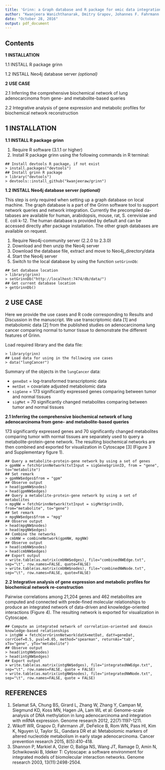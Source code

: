 ```yaml
---
title: 'Grinn: a Graph database and R package for omic data integration'
author: "Kwanjeera Wanichthanarak, Dmitry Grapov, Johannes F. Fahrmann and Oliver Fiehn"
date: "October 28, 2016"
output: pdf_document
---
```


## Contents

**1 INSTALLATION**

  1.1 INSTALL R package grinn

  1.2 INSTALL Neo4j database server *(optional)*

**2 USE CASE**

  2.1 Inferring the comprehensive biochemical network of lung adenocarcinoma from gene- and metabolite-based queries

  2.2 Integrative analysis of gene expression and metabolic profiles for biochemical network reconstruction

## 1 INSTALLATION

**1.1 INSTALL R package grinn**

   1)	Require R software (3.1.1 or higher)
   2)	Install R package grinn using the following commands in R terminal:

```
## Install devtools R package, if not exist
> install.packages("devtools")
## Install grinn R package
> library("devtools") 
> devtools::install_github("kwanjeeraw/grinn")
```

**1.2 INSTALL Neo4j database server *(optional)***

This step is only required when setting up a graph database on local machine. The graph database is a part of the Grinn software tool to support network queries and network integration. Currently the precompiled da-tabases are available for human, arabidopsis, mouse, rat, S. cerevisiae and E. coli k-12. The human database is provided by default and can be accessed directly after package installation. The other graph databases are available on request.

   1)	Require Neo4j-community server (2.2.0 to 2.3.0)
   2)	Download and then unzip the Neo4j server
   3)	Download the database file, extract and move to Neo4j_directory/data
   4)	Start the Neo4j server
   5)	Switch to the local database by using the function `setGrinnDb`:

```
## Set database location
> library(grinn)
> setGrinnDb("http://localhost:7474/db/data/")
## Get current database location
> getGrinnDb()
```

## 2 USE CASE

Here we provide the use cases and R code corresponding to Results and Discussion in the manuscript. We use transcriptomic data [1] and metabolomic data [2] from the published studies on adenocarcinoma lung cancer comparing normal to tumor tissue to demonstrate the different features of Grinn.

Load required library and the data file:
```
> library(grinn)
## Load data for using in the following use cases
> data("lungCancer")
```

Summary of the objects in the `lungCancer` data:

* `geneDat`  = log-transformed transcriptomic data
* `metDat`  = covariate adjusted metabolomic data
* `sigGene`  = 173 significantly expressed genes comparing between tumor and normal tissues
* `sigMet`   = 70 significantly changed metabolites comparing between tumor and normal tissues

**2.1 Inferring the comprehensive biochemical network of lung adenocarcinoma from gene- and metabolite-based queries**

173 significantly expressed genes and 70 significantly changed metabolites comparing tumor with normal tissues are separately used to query a metabolite-protein-gene network. The resulting biochemical networks are then combined and exported for visualization in Cytoscape [3] (Figure 3 and Supplementary figure 1).

```
## Query a metabolite-protein-gene network by using a set of genes
> gpmNW = fetchGrinnNetwork(txtInput = sigGene$grinnID, from = "gene", to="metabolite")
## Set remark
> gpmNW$edges$from = "gpm"
## Observe output 
> head(gpmNW$nodes)
> head(gpmNW$edges)
## Query a metabolite-protein-gene network by using a set of metabolites
> mpgNW = fetchGrinnNetwork(txtInput = sigMet$grinnID, from="metabolite", to="gene")
## Set remark
> mpgNW$edges$from = "mpg"
## Observe output 
> head(mpgNW$nodes)
> head(mpgNW$edges)
## Combine the networks
> cmbNW = combineNetwork(gpmNW, mpgNW) 
## Observe output 
> head(cmbNW$nodes)
> head(cmbNW$edges)
## Export output
> write.table(as.matrix(cmbNW$edges), file="combinedNWEdge.txt", sep="\t", row.names=FALSE, quote=FALSE)
> write.table(as.matrix(cmbNW$nodes), file="combinedNWNode.txt", sep="\t", row.names=FALSE, quote=FALSE)
```

**2.2 Integrative analysis of gene expression and metabolic profiles for biochemical network re-construction**

Pairwise correlations among 21,204 genes and 462 metabolites are computed and connected with prede-fined molecular relationships to produce an integrated network of data-driven and knowledge-oriented interactions (Figure 4). The resulting network is exported for visualization in Cytoscape.

```
## Compute an integrated network of correlation-oriented and domain knowledge-based relationships
> intgNW = fetchCorrGrinnNetwork(datX=metDat, datY=geneDat, corrCoef=0.5, pval=0.05, method="spearman", returnAs="tab", xTo="gene", yTo="metabolite")
## Observe output
> head(intgNW$nodes)
> head(intgNW$edges)
## Export output
> write.table(as.matrix(intgNW$edges), file="integratedNWEdge.txt", sep="\t", row.names=FALSE, quote = FALSE)
> write.table(as.matrix(intgNW$nodes), file="integratedNWNode.txt", sep="\t", row.names=FALSE, quote = FALSE)
```

## REFERENCES

1.	Selamat SA, Chung BS, Girard L, Zhang W, Zhang Y, Campan M, Siegmund KD, Koss MN, Hagen JA, Lam WL et al: Genome-scale analysis of DNA methylation in lung adenocarcinoma and integration with mRNA expression. Genome research 2012, 22(7):1197-1211.
2.	Wikoff WR, Grapov D, Fahrmann JF, DeFelice B, Rom WN, Pass HI, Kim K, Nguyen U, Taylor SL, Gandara DR et al: Metabolomic markers of altered nucleotide metabolism in early stage adenocarcinoma. Cancer prevention research 2015, 8(5):410-418.
3.	Shannon P, Markiel A, Ozier O, Baliga NS, Wang JT, Ramage D, Amin N, Schwikowski B, Ideker T: Cytoscape: a software environment for integrated models of biomolecular interaction networks. Genome research 2003, 13(11):2498-2504.
